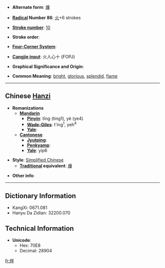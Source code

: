 * '''Alternate form''': [[燁]]

* '''[[Wiktionary:Chinese radical index| Radical]] Number 86''': [[Wiktionary:Chinese radical index 火|火]]+6 strokes

* '''[[Wiktionary:Chinese total strokes index|Stroke number]]''': [[Wiktionary:Chinese total strokes index 10|10]]

* '''Stroke order''': 

* '''[[Wiktionary:Chinese four corner index|Four-Corner System]]''': 

* '''[[Wiktionary:Chinese Cangjie index|Cangjie input]]''': 火人心十 (FOPJ)

* '''Graphical Significance and Origin''': 

* '''Common Meaning''': [[bright]], [[glorious]], [[splendid]], [[flame]]

----

== Chinese [[Hanzi]] ==

* '''Romanizations'''
** '''[[Mandarin]]'''
*** '''[[Pinyin]]''': tīng (ting1), yè (ye4)
*** '''[[Wade-Giles]]''': t'ing<sup>1</sup>, yeh<sup>4</sup>
*** '''[[Yale]]''': 
** '''[[Cantonese]]'''
*** '''[[Jyutping]]''':
*** '''[[Penkyamp]]''': 
*** '''[[Yale]]''': yip6

* '''Style''': [[Simplified Chinese]] 
** '''[[Traditional Chinese|Traditional]] equivalent''': [[燁]]

* '''Other info''': 

----

== Dictionary Information ==

* KangXi: 0671.081
* Hanyu Da Zidian: 32200.070

== Technical Information ==

* '''Unicode''':
** Hex: 70E8
** Decimal: 28904

[[fr:烨]]